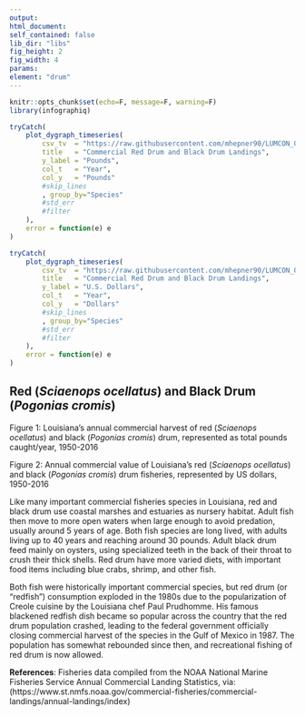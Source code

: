 ```yaml
---
output:
html_document:
self_contained: false
lib_dir: "libs"
fig_height: 2
fig_width: 4
params:
element: "drum"
---
```


```r
knitr::opts_chunk$set(echo=F, message=F, warning=F)
library(infographiq)
```

<base target="_parent">


```r
tryCatch(
    plot_dygraph_timeseries(
        csv_tv  = "https://raw.githubusercontent.com/mhepner90/LUMCON_ODOTCOMM18/master/prep/data/drums_nmfs.csv",
        title   = "Commercial Red Drum and Black Drum Landings",
        y_label = "Pounds",
        col_t   = "Year",
        col_y   = "Pounds"
        #skip_lines
        , group_by="Species"
        #std_err   
        #filter
    ),
    error = function(e) e
)
```


```r
tryCatch(
    plot_dygraph_timeseries(
        csv_tv  = "https://raw.githubusercontent.com/mhepner90/LUMCON_ODOTCOMM18/master/prep/data/drums_nmfs.csv",
        title   = "Commercial Red Drum and Black Drum Landings",
        y_label = "U.S. Dollars",
        col_t   = "Year",
        col_y   = "Dollars"
        #skip_lines
        , group_by="Species"
        #std_err   
        #filter
    ),
    error = function(e) e
)
```
## Red (*Sciaenops ocellatus*) and Black Drum (*Pogonias cromis*)
 
Figure 1: Louisiana’s annual commercial harvest of red (*Sciaenops ocellatus*) and black (*Pogonias cromis*) drum, represented as total pounds caught/year, 1950-2016
 
Figure 2: Annual commercial value of Louisiana’s red (*Sciaenops ocellatus*) and black (*Pogonias cromis*) drum fisheries, represented by US dollars, 1950-2016
 
Like many important commercial fisheries species in Louisiana, red and black drum use coastal marshes and estuaries as nursery habitat. Adult fish then move to more open waters when large enough to avoid predation, usually around 5 years of age. Both fish species are long lived, with adults living up to 40 years and reaching around 30 pounds. Adult black drum feed mainly on oysters, using specialized teeth in the back of their throat to crush their thick shells. Red drum have more varied diets, with important food items including blue crabs, shrimp, and other fish.
 
Both fish were historically important commercial species, but red drum (or “redfish”) consumption exploded in the 1980s due to the popularization of Creole cuisine by the Louisiana chef Paul Prudhomme. His famous blackened redfish dish became so popular across the country that the red drum population crashed, leading to the federal government officially closing commercial harvest of the species in the Gulf of Mexico in 1987. The population has somewhat rebounded since then, and recreational fishing of red drum is now allowed.
 
**References**: Fisheries data compiled from the NOAA National Marine Fisheries Service Annual Commercial Landing Statistics, via: (https://www.st.nmfs.noaa.gov/commercial-fisheries/commercial-landings/annual-landings/index)
